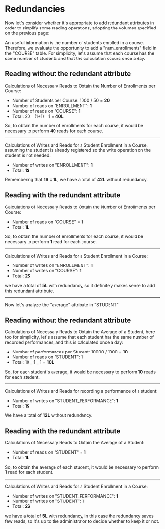 # Redundancies

Now let's consider whether it's appropriate to add redundant attributes in order to simplify some reading operations, adopting the volumes specified on the previous page:

An useful information is the number of students enrolled in a course. Therefore, we evaluate the opportunity to add a "num_enrollments" field in the "COURSE" table. For simplicity, let's assume that each course has the same number of students and that the calculation occurs once a day.

## Reading without the redundant attribute

Calculations of Necessary Reads to Obtain the Number of Enrollments per Course:

- Number of Students per Course: 1000 / 50 = **20**
- Number of reads on "ENROLLMENT": **1**
- Number of reads on "COURSE": **1**
- Total: 20 _ (1+1) _ 1 = **40L**

So, to obtain the number of enrollments for each course, it would be necessary to perform **40** reads for each course.

<hr />

Calculations of Writes and Reads for a Student Enrollment in a Course, assuming the student is already registered so the write operation on the student is not needed:

- Number of writes on "ENROLLMENT": **1**
- Total: **1S**

Remembering that **1S = 1L**, we have a total of **42L** without redundancy.

## Reading with the redundant attribute

Calculations of Necessary Reads to Obtain the Number of Enrollments per Course:

- Number of reads on "COURSE" = **1**
- Total: **1L**

So, to obtain the number of enrollments for each course, it would be necessary to perform **1** read for each course.

<hr />

Calculations of Writes and Reads for a Student Enrollment in a Course:

- Number of writes on "ENROLLMENT": **1**
- Number of writes on "COURSE": **1**
- Total: **2S**

we have a total of **5L** with redundancy, so it definitely makes sense to add this redundant attribute.

<hr />

Now let's analyze the "average" attribute in "STUDENT"

## Reading without the redundant attribute

Calculations of Necessary Reads to Obtain the Average of a Student, here too for simplicity, let's assume that each student has the same number of recorded performances, and this is calculated once a day:

- Number of performances per Student: 10000 / 1000 = **10**
- Number of reads on "STUDENT": **1**
- Total: 10 _ 1 _ 1 = **10L**

So, for each student's average, it would be necessary to perform **10** reads for each student.

<hr />

Calculations of Writes and Reads for recording a performance of a student:

- Number of writes on "STUDENT_PERFORMANCE": **1**
- Total: **1S**

We have a total of **12L** without redundancy.

## Reading with the redundant attribute

Calculations of Necessary Reads to Obtain the Average of a Student:

- Number of reads on "STUDENT" = **1**
- Total: **1L**

So, to obtain the average of each student, it would be necessary to perform **1** read for each student.

<hr />

Calculations of Writes and Reads for a Student Enrollment in a Course:

- Number of writes on "STUDENT_PERFORMANCE": **1**
- Number of writes on "STUDENT": **1**
- Total: **2S**

we have a total of **5L** with redundancy, in this case the redundancy saves few reads, so it's up to the administrator to decide whether to keep it or not.
